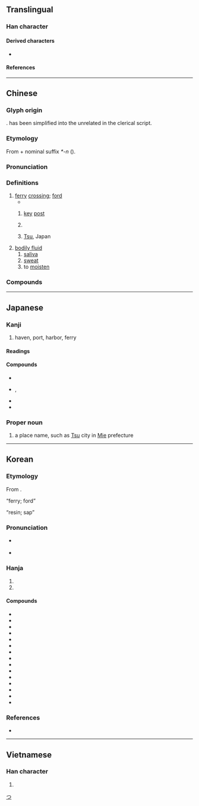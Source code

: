 {{character info}}
==Translingual==
{{Han stroke|[[File:津 - U+06D25 - KanjiVG stroke order.svg]]}}

===Han character===
{{Han char|rn=85|rad=水|as=06|sn=9|four=35107|canj=ELQ|ids=⿰氵聿}}

====Derived characters====
* {{l|mul|[[𦩨]], [[葏]], [[堻]], [[𤀷]]}}

====References====
{{Han ref|kx=0621.090|dkj=17396|dj=1017.070|hdz=31616.110|uh=6D25}}

----

==Chinese==
{{zh-forms|alt=𣸁,𦪉}}

===Glyph origin===
{{Han etym}}
{{Han compound|水|c1=s|t1=water|𦘔|c2=p|ls=psc}}. {{och-l|𦘔}} has been simplified into the unrelated {{och-l|聿}} in the clerical script.

===Etymology===
From {{och-l|濟|to ferry|id=2}} + nominal suffix ''*-n'' ({{zh-ref|Schuessler, 2007}}).

===Pronunciation===
{{zh-pron
|m=jīn
|c=zeon1
|md=cĭng
|mn=xm,qz,tw:tin/chin
|mn_note=Xiamen, Quanzhou, Taiwan: tin - vernacular; chin - literary
|mn-t=zing1
|w=1jin
|mc=y
|oc=y
|cat=n,pn
}}

===Definitions===
{{zh-hanzi}}

# [[ferry]] [[crossing]]; [[ford]]
#* {{zh-x|^長沮、^桀溺 耦 而 耕， ^孔子 過 之，使 ^子路 問津 焉。|Chang Zu and Jie Ni were at work in the field together. Confucius passed by them, and sent Zi Lu to inquire for the '''ford'''.|ref=Analects}}
## {{lb|zh|figurative}} [[key]] [[post]]
## {{zh-short|天津|[[Tianjin]]}}
## {{zh-div|市}} [[Tsu]], Japan
# [[bodily fluid]]
## [[saliva]]
## [[sweat]]
## to [[moisten]]

===Compounds===
{{zh-der|津巴布韋|津渡|津筏|津津|津津樂道|津津有味|津貼|津液|京津大鼓|平津|天津|位居要津|乏人問津|問津|唾津兒|白馬津|津潤|橋津|清津|文津閣|津鼓|津吏|指點迷津|津史|牛津|津濟|津關|益氣生津|津貼制度|知津|津發|河津|生津止渴|玄津|津浦鐵路|津送|無人問津|濕津津|波津|津涯|津梁|汗津津|津要|打鼓津頭|盟津|生津|津遣|要路津|蒲津|薪津|覺返迷津|關津|遍體生津|迷津|赤津津|要津|義津|江津|東津|上津|旗津:[[Cijin]]|延津|利津|夏津|津市|津南}}

----

==Japanese==

===Kanji===
{{ja-kanji|grade=c|rs=水06}}

# haven, port, harbor, ferry

====Readings====
{{ja-readings
|goon=しん
|kanon=しん
|kun=つ-
|nanori=す, ず, つ, づ
}}

====Compounds====
* {{ja-r|津%液|しん%えき}}
* {{ja-r|津々%浦々|つつ%うらうら|rom=-}}, {{ja-r|津津%浦浦|つつ%うらうら}}
* {{ja-r|津%波|つ%なみ}}
* {{ja-r|津%軽|つ%がる}}

===Proper noun===
{{ja-pos|つ|proper}}
{{ja-kanjitab|つ|yomi=k}}

# a place name, such as [[Tsu]] city in [[Mie]] prefecture

[[Category:ja:Cities|つ]]

----

==Korean==

===Etymology===
From {{der|ko|ltc|sort=진|-}} {{ltc-l|津}}.
; “ferry; ford”
{{hanja-ety
|dk={{okm-l|진|cìn|link=no}}
|m={{okm-l|진|cìn}}
|mh={{okm-l|ᄂᆞᄅᆞ|nòlò}}
|ml=地理#상05A
}}
; “resin; sap”<!--a 15th century source also records this as R, and modern vowel length reflects it, not sure why.-->
{{hanja-ety
|m={{okm-l|진〯|cǐn}}
|mh=N/A
|ml=地理#상05A
}}

===Pronunciation===
* {{sense|ferry; ford}} {{ko-hanja-pron|진}}
* {{sense|resin; sap}} {{ko-hanja-pron|진|l=y}}

===Hanja===
{{ko-hanja-search}}
{{ko-hanja|나루|진}}

# {{hanja form of|진|[[ferry]]; [[ford]]|affix}}
# {{hanja form of|진|[[resin]]; [[sap]]|noun}}

====Compounds====
{{der-top3|Compounds}}
* {{ko-l|^광진|廣津}}
* {{ko-l|도진|渡津}}
* {{ko-l|^섬진강|蟾津江}}
* {{ko-l|송진|松津}}
* {{ko-l|^옹진|甕津}}
* {{ko-l|^정동진|正東津}}
* {{ko-l|진구|津口}}
* {{ko-l|진도|津渡}}
* {{ko-l|진두|津頭}}
* {{ko-l|진량|津梁}}
* {{ko-l|진액|津液}}
* {{ko-l|진역|津驛}}
* {{ko-l|진하|津河}}
* {{ko-l|하진|河津}}
* {{ko-l|흥미진진|興味津津}}
{{der-bottom}}

===References===
* {{R:hanjadoc|5942}}

----

==Vietnamese==

===Han character===
{{vi-readings|reading=lọt, lụt, tân|rs=水06}}

# {{rfdef|vi|sort=水06}}